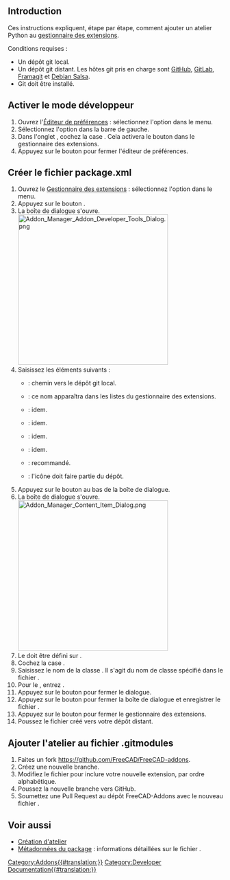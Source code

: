 <languages/>
{{TOCright}}

== Introduction ==

Ces instructions expliquent, étape par étape, comment ajouter un atelier Python au [[Std_AddonMgr/fr|gestionnaire des extensions]].

Conditions requises :
* Un dépôt git local.
* Un dépôt git distant. Les hôtes git pris en charge sont [https://github.com GitHub], [https://about.gitlab.com/ GitLab], [https://framagit.org/public/projects Framagit] et [https://salsa.debian.org/public Debian Salsa].
* Git doit être installé.

<span id="Enable_developer_mode"></span>
== Activer le mode développeur ==

# Ouvrez l'[[Preferences_Editor/fr|Éditeur de préférences]] : sélectionnez l'option {{MenuCommand|Édition → [[Image:Std_DlgPreferences.svg|16px]] Préférences...}} dans le menu.
# Sélectionnez l'option {{MenuCommand|[[Image:Std_AddonMgr.svg|16px]] Gestionnaire des extensions}} dans la barre de gauche.
# Dans l'onglet {{MenuCommand|Options du gestionnaire des extensions}}, cochez la case {{MenuCommand|Activer le mode développeur des extensions}}. Cela activera le bouton {{Button|Outils du développeur...}} dans le gestionnaire des extensions.
# Appuyez sur le bouton {{Button|OK}} pour fermer l'éditeur de préférences.

<span id="Create_the_package.xml_file"></span>
== Créer le fichier package.xml ==

# Ouvrez le [[Std_AddonMgr/fr|Gestionnaire des extensions]] : sélectionnez l'option {{MenuCommand|Outils → [[Image:Std_AddonMgr.svg|16px]] Gestionnaire des extensions}} dans le menu.
# Appuyez sur le bouton {{Button|Outils du développeur...}}.
# La boîte de dialogue {{MenuCommand|Outils pour le développeur d'extensions}} s'ouvre.<br>[[Image:Addon_Manager_Addon_Developer_Tools_Dialog.png|350px]]
# Saisissez les éléments suivants :
#* {{MenuCommand|Chemin vers l'extension}} : chemin vers le dépôt git local.
#* {{MenuCommand|Nom de l’extension}} : ce nom apparaîtra dans les listes du gestionnaire des extensions.
#* {{MenuCommand|Description}} : idem.
#* {{MenuCommand|Version}} : idem.
#* {{MenuCommand|URL du dépôt}} : idem.
#* {{MenuCommand|Branche principale}} : idem.
#* {{MenuCommand|URL du README}} : recommandé.
#* {{MenuCommand|Icône}} : l'icône doit faire partie du dépôt.
# Appuyez sur le bouton {{Button|[[Image:List-add.svg|16px]]}} au bas de la boîte de dialogue.
# La boîte de dialogue {{MenuCommand|Élément de contenu}} s'ouvre.<br>[[Image:Addon_Manager_Content_Item_Dialog.png|350px]]
# Le {{MenuCommand|Type de contenu}} doit être défini sur {{Value|Atelier}}.
# Cochez la case {{MenuCommand|C'est le seul élément de l'extension}}.
# Saisissez le nom de la classe {{MenuCommand|Atelier}}. Il s'agit du nom de classe spécifié dans le fichier {{FileName|InitGui.py}}.
# Pour le {{MenuCommand|Sous-répertoire}}, entrez {{Value|./}}.
# Appuyez sur le bouton {{Button|OK}} pour fermer le dialogue.
# Appuyez sur le bouton {{Button|Enregistrer}} pour fermer la boîte de dialogue {{MenuCommand|Outils pour le développeur d'extensions}} et enregistrer le fichier {{FileName|package.xml}}.
# Appuyez sur le bouton {{Button|[[Image:Process-stop.svg|16px]] Fermer}} pour fermer le gestionnaire des extensions.
# Poussez le fichier créé vers votre dépôt distant.

<span id="Add_the_workbench_to_the_.gitmodules_file"></span>
== Ajouter l'atelier au fichier .gitmodules ==

# Faites un fork https://github.com/FreeCAD/FreeCAD-addons.
# Créez une nouvelle branche.
# Modifiez le fichier {{FileName|.gitmodules}} pour inclure votre nouvelle extension, par ordre alphabétique.
# Poussez la nouvelle branche vers GitHub.
# Soumettez une Pull Request au dépôt FreeCAD-Addons avec le nouveau fichier {{FileName|.gitmodules}}.

<span id="See_also"></span>
==Voir aussi==

* [[Workbench_creation/fr|Création d'atelier]]
* [[Package_Metadata|Métadonnées du package]] : informations détaillées sur le fichier {{FileName|package.xml}}.


[[Category:Addons{{#translation:}}]]
[[Category:Developer Documentation{{#translation:}}]]